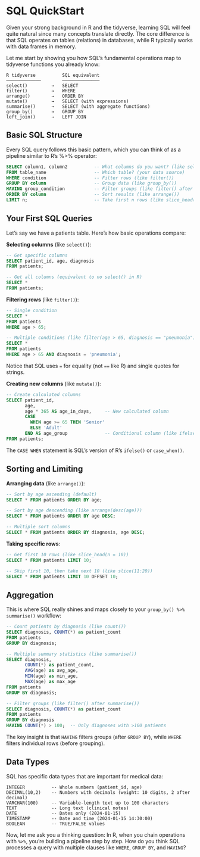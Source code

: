 # SQL QuickStart

Given your strong background in R and the tidyverse, learning SQL will feel quite natural since many concepts translate directly. The core difference is that SQL operates on tables (relations) in databases, while R typically works with data frames in memory.

Let me start by showing you how SQL's fundamental operations map to tidyverse functions you already know:

```
R tidyverse          SQL equivalent
─────────────        ──────────────
select()         →   SELECT
filter()         →   WHERE  
arrange()        →   ORDER BY
mutate()         →   SELECT (with expressions)
summarise()      →   SELECT (with aggregate functions)
group_by()       →   GROUP BY
left_join()      →   LEFT JOIN
```

## Basic SQL Structure

Every SQL query follows this basic pattern, which you can think of as a pipeline similar to R's %>% operator:

```sql
SELECT column1, column2          -- What columns do you want? (like select())
FROM table_name                  -- Which table? (your data source)
WHERE condition                  -- Filter rows (like filter())
GROUP BY column                  -- Group data (like group_by())
HAVING group_condition           -- Filter groups (like filter() after summarise())
ORDER BY column                  -- Sort results (like arrange())
LIMIT n;                         -- Take first n rows (like slice_head())
```

## Your First SQL Queries

Let's say we have a patients table. Here's how basic operations compare:

**Selecting columns** (like `select()`):
```sql
-- Get specific columns
SELECT patient_id, age, diagnosis 
FROM patients;

-- Get all columns (equivalent to no select() in R)
SELECT * 
FROM patients;
```

**Filtering rows** (like `filter()`):
```sql
-- Single condition
SELECT * 
FROM patients 
WHERE age > 65;

-- Multiple conditions (like filter(age > 65, diagnosis == "pneumonia"))
SELECT * 
FROM patients 
WHERE age > 65 AND diagnosis = 'pneumonia';
```

Notice that SQL uses `=` for equality (not `==` like R) and single quotes for strings.

**Creating new columns** (like `mutate()`):
```sql
-- Create calculated columns
SELECT patient_id, 
       age,
       age * 365 AS age_in_days,     -- New calculated column
       CASE 
         WHEN age >= 65 THEN 'Senior'
         ELSE 'Adult'
       END AS age_group              -- Conditional column (like ifelse)
FROM patients;
```

The `CASE WHEN` statement is SQL's version of R's `ifelse()` or `case_when()`.

## Sorting and Limiting

**Arranging data** (like `arrange()`):
```sql
-- Sort by age ascending (default)
SELECT * FROM patients ORDER BY age;

-- Sort by age descending (like arrange(desc(age)))
SELECT * FROM patients ORDER BY age DESC;

-- Multiple sort columns
SELECT * FROM patients ORDER BY diagnosis, age DESC;
```

**Taking specific rows**:
```sql
-- Get first 10 rows (like slice_head(n = 10))
SELECT * FROM patients LIMIT 10;

-- Skip first 10, then take next 10 (like slice(11:20))
SELECT * FROM patients LIMIT 10 OFFSET 10;
```

## Aggregation

This is where SQL really shines and maps closely to your `group_by() %>% summarise()` workflow:

```sql
-- Count patients by diagnosis (like count())
SELECT diagnosis, COUNT(*) as patient_count
FROM patients 
GROUP BY diagnosis;

-- Multiple summary statistics (like summarise())
SELECT diagnosis,
       COUNT(*) as patient_count,
       AVG(age) as avg_age,
       MIN(age) as min_age,
       MAX(age) as max_age
FROM patients 
GROUP BY diagnosis;

-- Filter groups (like filter() after summarise())
SELECT diagnosis, COUNT(*) as patient_count
FROM patients 
GROUP BY diagnosis 
HAVING COUNT(*) > 100;  -- Only diagnoses with >100 patients
```

The key insight is that `HAVING` filters groups (after `GROUP BY`), while `WHERE` filters individual rows (before grouping).

## Data Types

SQL has specific data types that are important for medical data:

```
INTEGER          -- Whole numbers (patient_id, age)
DECIMAL(10,2)    -- Numbers with decimals (weight: 10 digits, 2 after decimal)
VARCHAR(100)     -- Variable-length text up to 100 characters
TEXT             -- Long text (clinical notes)
DATE             -- Dates only (2024-01-15)
TIMESTAMP        -- Date and time (2024-01-15 14:30:00)
BOOLEAN          -- TRUE/FALSE values
```

Now, let me ask you a thinking question: In R, when you chain operations with `%>%`, you're building a pipeline step by step. How do you think SQL processes a query with multiple clauses like `WHERE`, `GROUP BY`, and `HAVING`? 
